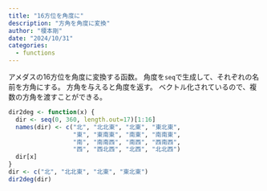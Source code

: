 ```yaml
---
title: "16方位を角度に"
description: "方角を角度に変換"
author: "榎本剛"
date: "2024/10/31"
categories:
  - functions
---
```

アメダスの16方位を角度に変換する函数。
角度を`seq`で生成して、それぞれの名前を方角にする。
方角を与えると角度を返す。
ベクトル化されているので、複数の方角を渡すことができる。

```r
dir2deg <- function(x) {
  dir <- seq(0, 360, length.out=17)[1:16]
  names(dir) <- c("北", "北北東", "北東", "東北東",
                  "東", "東南東", "南東", "南南東", 
                  "南", "南南西", "南西", "西南西", 
                  "西", "西北西", "北西", "北北西")
  dir[x]
}
dir <- c("北", "北北東", "北東", "東北東")
dir2deg(dir)
```